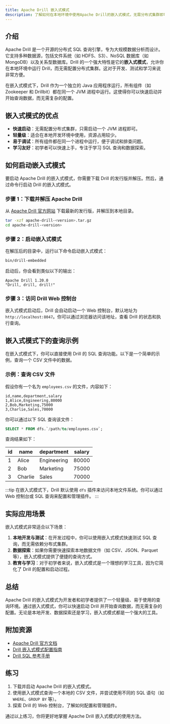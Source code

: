 ```yaml
---
title: Apache Drill 嵌入式模式
description: 了解如何在本地环境中使用Apache Drill的嵌入式模式，无需分布式集群即可进行数据查询。
---
```


## 介绍

Apache Drill 是一个开源的分布式 SQL 查询引擎，专为大规模数据分析而设计。它支持多种数据源，包括文件系统（如 HDFS、S3）、NoSQL 数据库（如 MongoDB）以及关系型数据库。Drill 的一个强大特性是它的**嵌入式模式**，允许你在本地环境中运行 Drill，而无需配置分布式集群。这对于开发、测试和学习来说非常方便。

在嵌入式模式下，Drill 作为一个独立的 Java 应用程序运行，所有组件（如 Zookeeper 和 Drillbit）都在同一个 JVM 进程中运行。这使得你可以快速启动并开始查询数据，而无需复杂的配置。

## 嵌入式模式的优点

- **快速启动**：无需配置分布式集群，只需启动一个 JVM 进程即可。
- **轻量级**：适合在本地开发环境中使用，资源占用较少。
- **易于调试**：所有组件都在同一个进程中运行，便于调试和排查问题。
- **学习友好**：初学者可以快速上手，专注于学习 SQL 查询和数据探索。

## 如何启动嵌入式模式

要启动 Apache Drill 的嵌入式模式，你需要下载 Drill 的发行版并解压。然后，通过命令行启动 Drill 的嵌入式模式。

### 步骤 1：下载并解压 Apache Drill

从 [Apache Drill 官方网站](https://drill.apache.org/download/) 下载最新的发行版，并解压到本地目录。

```bash
tar -xzf apache-drill-<version>.tar.gz
cd apache-drill-<version>
```

### 步骤 2：启动嵌入式模式

在解压后的目录中，运行以下命令启动嵌入式模式：

```bash
bin/drill-embedded
```

启动后，你会看到类似以下的输出：

```
Apache Drill 1.20.0
"Drill, drill, drill!"
```

### 步骤 3：访问 Drill Web 控制台

嵌入式模式启动后，Drill 会自动启动一个 Web 控制台，默认地址为 `http://localhost:8047`。你可以通过浏览器访问该地址，查看 Drill 的状态和执行查询。

## 嵌入式模式下的查询示例

在嵌入式模式下，你可以直接使用 Drill 的 SQL 查询功能。以下是一个简单的示例，查询一个 CSV 文件中的数据。

### 示例：查询 CSV 文件

假设你有一个名为 `employees.csv` 的文件，内容如下：

```csv
id,name,department,salary
1,Alice,Engineering,80000
2,Bob,Marketing,75000
3,Charlie,Sales,70000
```

你可以通过以下 SQL 查询该文件：

```sql
SELECT * FROM dfs.`/path/to/employees.csv`;
```

查询结果如下：

| id  | name    | department   | salary |
|-----|---------|--------------|--------|
| 1   | Alice   | Engineering  | 80000  |
| 2   | Bob     | Marketing    | 75000  |
| 3   | Charlie | Sales        | 70000  |

:::tip
在嵌入式模式下，Drill 默认使用 `dfs` 插件来访问本地文件系统。你可以通过 Web 控制台或 SQL 查询来配置和管理插件。
:::

## 实际应用场景

嵌入式模式非常适合以下场景：

1. **本地开发与测试**：在开发过程中，你可以使用嵌入式模式快速测试 SQL 查询，而无需依赖分布式集群。
2. **数据探索**：如果你需要快速探索本地数据文件（如 CSV、JSON、Parquet 等），嵌入式模式提供了便捷的查询方式。
3. **教育与学习**：对于初学者来说，嵌入式模式是一个理想的学习工具，因为它简化了 Drill 的配置和启动过程。

## 总结

Apache Drill 的嵌入式模式为开发者和初学者提供了一个轻量级、易于使用的查询环境。通过嵌入式模式，你可以快速启动 Drill 并开始查询数据，而无需复杂的配置。无论是本地开发、数据探索还是学习，嵌入式模式都是一个强大的工具。

## 附加资源

- [Apache Drill 官方文档](https://drill.apache.org/docs/)
- [Drill 嵌入式模式配置指南](https://drill.apache.org/docs/starting-drill-on-linux-and-mac-os-x/)
- [Drill SQL 参考手册](https://drill.apache.org/docs/sql-reference/)

## 练习

1. 下载并启动 Apache Drill 的嵌入式模式。
2. 使用嵌入式模式查询一个本地的 CSV 文件，并尝试使用不同的 SQL 语句（如 `WHERE`、`GROUP BY` 等）。
3. 探索 Drill 的 Web 控制台，了解如何配置和管理插件。

通过以上练习，你将更好地掌握 Apache Drill 嵌入式模式的使用方法。